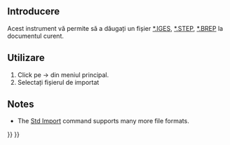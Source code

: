 <languages/>

{{Docnav
|[[Part_Defeaturing|Defeaturing]]
|[[Part_Export|Export]]
|[[Part_Workbench|Part]]
|IconL=Part_Defeaturing.svg
|IconR=Part_Export.svg
|IconC=Workbench_Part.svg
}}

<div class="mw-translate-fuzzy">
{{GuiCommand
|Name=Part Import
‏‎|MenuLocation=Part → Import CAD
|Workbenches=[[Part Workbench|Part]]
|SeeAlso=[[Std_Import|Std Import]]
}}
</div>

<span id="Description"></span>
==Introducere== 

<div class="mw-translate-fuzzy">
Acest instrument vă permite să a dăugați un fișier [http://en.wikipedia.org/wiki/IGES *.IGES], [http://en.wikipedia.org/wiki/Step_file *.STEP], [http://en.wikipedia.org/wiki/BREP *.BREP] la documentul curent.
</div>

<span id="Usage"></span>
<div class="mw-translate-fuzzy">
==Utilizare==
</div>

<div class="mw-translate-fuzzy">
# Click pe {{KEY|Part}}  →  {{KEY|[[Image:Part ImportCAD.png|24px]]  ImportCAD}}  din meniul principal.
# Selectați fișierul de importat
</div>

==Notes==

* The [[Std_Import|Std Import]] command supports many more file formats.


{{Docnav
|[[Part_Defeaturing|Defeaturing]]
|[[Part_Export|Export]]
|[[Part_Workbench|Part]]
|IconL=Part_Defeaturing.svg
|IconR=Part_Export.svg
|IconC=Workbench_Part.svg
}}

{{Part_Tools_navi{{#translation:}}}}
{{Userdocnavi{{#translation:}}}}